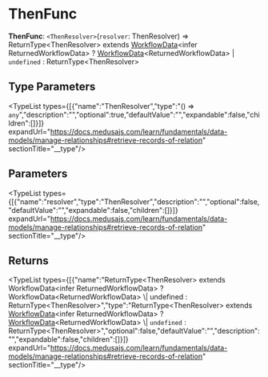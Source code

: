 
# ThenFunc

 **ThenFunc**: `<ThenResolver>`(`resolver`: ThenResolver) => ReturnType&#60;ThenResolver&#62; extends [WorkflowData](../workflows.WorkflowData/page.mdx)&#60;infer ReturnedWorkflowData&#62; ? [WorkflowData](../workflows.WorkflowData/page.mdx)&#60;ReturnedWorkflowData&#62; \| `undefined` : ReturnType&#60;ThenResolver&#62;

## Type Parameters

<TypeList types={[{"name":"ThenResolver","type":"() => `any`","description":"","optional":true,"defaultValue":"","expandable":false,"children":[]}]} expandUrl="https://docs.medusajs.com/learn/fundamentals/data-models/manage-relationships#retrieve-records-of-relation" sectionTitle="__type"/>

## Parameters

<TypeList types={[{"name":"resolver","type":"ThenResolver","description":"","optional":false,"defaultValue":"","expandable":false,"children":[]}]} expandUrl="https://docs.medusajs.com/learn/fundamentals/data-models/manage-relationships#retrieve-records-of-relation" sectionTitle="__type"/>

## Returns

<TypeList types={[{"name":"ReturnType&#60;ThenResolver&#62; extends WorkflowData&#60;infer ReturnedWorkflowData&#62; ? WorkflowData&#60;ReturnedWorkflowData&#62; \\| undefined : ReturnType&#60;ThenResolver&#62;","type":"ReturnType&#60;ThenResolver&#62; extends [WorkflowData](../workflows.WorkflowData/page.mdx)&#60;infer ReturnedWorkflowData&#62; ? [WorkflowData](../workflows.WorkflowData/page.mdx)&#60;ReturnedWorkflowData&#62; \\| `undefined` : ReturnType&#60;ThenResolver&#62;","optional":false,"defaultValue":"","description":"","expandable":false,"children":[]}]} expandUrl="https://docs.medusajs.com/learn/fundamentals/data-models/manage-relationships#retrieve-records-of-relation" sectionTitle="__type"/>
